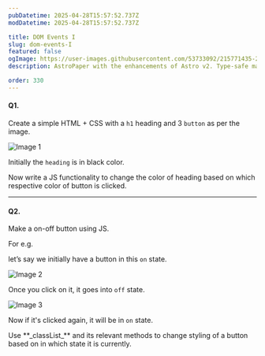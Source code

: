 ```yaml
---
pubDatetime: 2025-04-28T15:57:52.737Z
modDatetime: 2025-04-28T15:57:52.737Z

title: DOM Events I
slug: dom-events-I
featured: false
ogImage: https://user-images.githubusercontent.com/53733092/215771435-25408246-2309-4f8b-a781-1f3d93bdf0ec.png
description: AstroPaper with the enhancements of Astro v2. Type-safe markdown contents, bug fixes and better dev experience etc.

order: 330
---
```



#### Q1.

Create a simple HTML + CSS with a `h1` heading and 3 `button` as per the image.

![Image 1](@/assets/images/courses/programming/webdev/js/exercises/dom-events-I/1.png)

Initially the `heading` is in black color.

Now write a JS functionality to change the color of heading based on which respective color of button is clicked.

---

#### Q2. 

Make a on-off button using JS.

For e.g. 

let’s say we initially have a button in this `on` state.

![Image 2](@/assets/images/courses/programming/webdev/js/exercises/dom-events-I/2.png)

Once you click on it, it goes into `off` state.

![Image 3](@/assets/images/courses/programming/webdev/js/exercises/dom-events-I/3.png)

Now if it's clicked again, it will be in `on` state.

<Admonition variant="hint" title="hint">
    Use **_classList_** and its relevant methods to change styling of a button based on in which state it is currently.
</Admonition>
